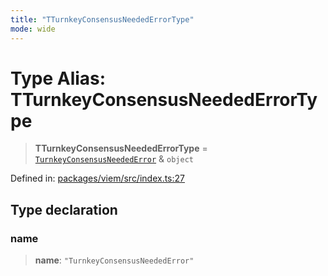 ```yaml
---
title: "TTurnkeyConsensusNeededErrorType"
mode: wide
---
```

  
# Type Alias: TTurnkeyConsensusNeededErrorType

> **TTurnkeyConsensusNeededErrorType** = [`TurnkeyConsensusNeededError`](../TurnkeyConsensusNeededError/readme) & `object`

Defined in: [packages/viem/src/index.ts:27](https://github.com/tkhq/sdk/blob/ee72856c3f450731d7501ab05001215768b71500/packages/viem/src/index.ts#L27)

## Type declaration

### name

> **name**: `"TurnkeyConsensusNeededError"`
